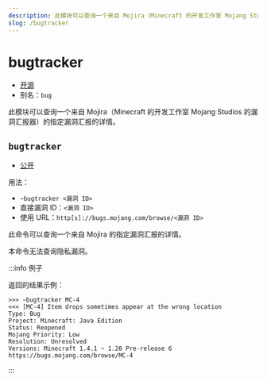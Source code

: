```yaml
---
description: 此模块可以查询一个来自 Mojira（Minecraft 的开发工作室 Mojang Studios 的漏洞汇报器）的指定漏洞汇报的详情
slug: /bugtracker
---
```


# bugtracker

-   [开源](help/faq#为什么有些模块没有开源)
-   别名：`bug`

此模块可以查询一个来自 Mojira（Minecraft 的开发工作室 Mojang Studios 的漏洞汇报器）的指定漏洞汇报的详情。

## `bugtracker`

-   [公开](permissions)

用法：

-   `~bugtracker <漏洞 ID>`
-   直接漏洞 ID：`<漏洞 ID>`
-   使用 URL：`http[s]://bugs.mojang.com/browse/<漏洞 ID>`

此命令可以查询一个来自 Mojira 的指定漏洞汇报的详情。

本命令无法查询隐私漏洞。

:::info 例子

返回的结果示例：

```
>>> ~bugtracker MC-4
<<< [MC-4] Item drops sometimes appear at the wrong location
Type: Bug
Project: Minecraft: Java Edition
Status: Reopened
Mojang Priority: Low
Resolution: Unresolved
Versions: Minecraft 1.4.1 ~ 1.20 Pre-release 6
https://bugs.mojang.com/browse/MC-4
```

:::
